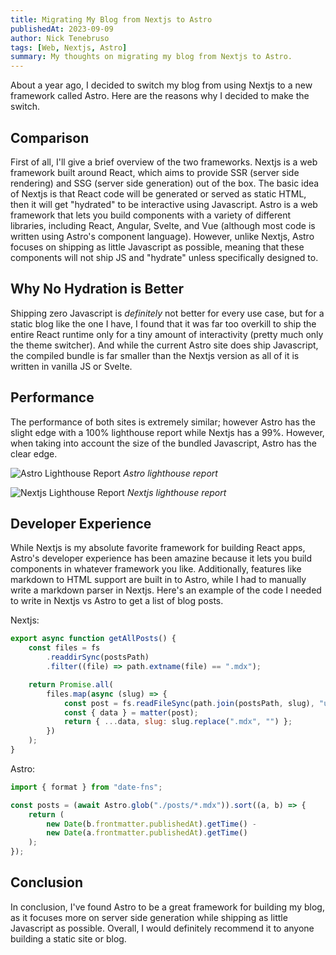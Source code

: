 ```yaml
---
title: Migrating My Blog from Nextjs to Astro
publishedAt: 2023-09-09
author: Nick Tenebruso
tags: [Web, Nextjs, Astro]
summary: My thoughts on migrating my blog from Nextjs to Astro.
---
```


About a year ago, I decided to switch my blog from using Nextjs to a new framework called Astro. Here are the reasons why I decided to make the switch.

## Comparison

First of all, I'll give a brief overview of the two frameworks. Nextjs is a web framework built around React, which aims to provide SSR (server side rendering) and SSG (server side generation) out of the box. The basic idea of Nextjs is that React code will be generated or served as static HTML, then it will get "hydrated" to be interactive using Javascript. Astro is a web framework that lets you build components with a variety of different libraries, including React, Angular, Svelte, and Vue (although most code is written using Astro's component language). However, unlike Nextjs, Astro focuses on shipping as little Javascript as possible, meaning that these components will not ship JS and "hydrate" unless specifically designed to.

## Why No Hydration is Better

Shipping zero Javascript is _definitely_ not better for every use case, but for a static blog like the one I have, I found that it was far too overkill to ship the entire React runtime only for a tiny amount of interactivity (pretty much only the theme switcher). And while the current Astro site does ship Javascript, the compiled bundle is far smaller than the Nextjs version as all of it is written in vanilla JS or Svelte.

## Performance

The performance of both sites is extremely similar; however Astro has the slight edge with a 100% lighthouse report while Nextjs has a 99%. However, when taking into account the size of the bundled Javascript, Astro has the clear edge.

<img
    src="/images/lighthouse-astro.jpg"
    alt="Astro Lighthouse Report"
    class="mb-0"
/>
<span class="text-sm">_Astro lighthouse report_</span>

<img
    src="/images/lighthouse-nextjs.jpg"
    alt="Nextjs Lighthouse Report"
    class="mb-0"
/>
<span class="text-sm">_Nextjs lighthouse report_</span>

## Developer Experience

While Nextjs is my absolute favorite framework for building React apps, Astro's developer experience has been amazine because it lets you build components in whatever framework you like. Additionally, features like markdown to HTML support are built in to Astro, while I had to manually write a markdown parser in Nextjs. Here's an example of the code I needed to write in Nextjs vs Astro to get a list of blog posts.

Nextjs:

```javascript
export async function getAllPosts() {
    const files = fs
        .readdirSync(postsPath)
        .filter((file) => path.extname(file) == ".mdx");

    return Promise.all(
        files.map(async (slug) => {
            const post = fs.readFileSync(path.join(postsPath, slug), "utf-8");
            const { data } = matter(post);
            return { ...data, slug: slug.replace(".mdx", "") };
        })
    );
}
```

Astro:

```typescript
import { format } from "date-fns";

const posts = (await Astro.glob("./posts/*.mdx")).sort((a, b) => {
    return (
        new Date(b.frontmatter.publishedAt).getTime() -
        new Date(a.frontmatter.publishedAt).getTime()
    );
});
```

## Conclusion

In conclusion, I've found Astro to be a great framework for building my blog, as it focuses more on server side generation while shipping as little Javascript as possible. Overall, I would definitely recommend it to anyone building a static site or blog.
